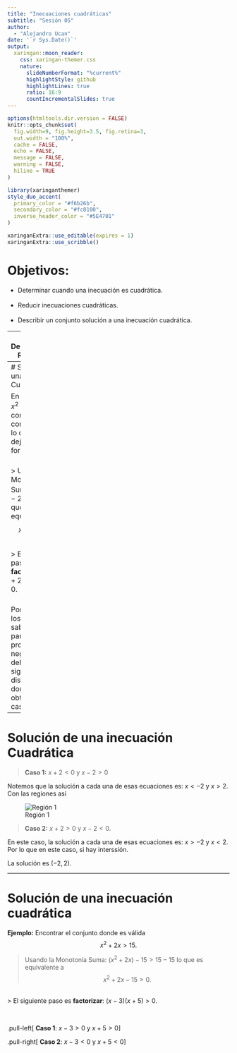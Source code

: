 ```yaml
---
title: "Inecuaciones cuadráticas"
subtitle: "Sesión 05"  
author: 
  - "Alejandro Ucan"
date: '`r Sys.Date()`'
output:
  xaringan::moon_reader:
    css: xaringan-themer.css
    nature:
      slideNumberFormat: "%current%"
      highlightStyle: github
      highlightLines: true
      ratio: 16:9
      countIncrementalSlides: true
---
```


```r
options(htmltools.dir.version = FALSE)
knitr::opts_chunk$set(
  fig.width=9, fig.height=3.5, fig.retina=3,
  out.width = "100%",
  cache = FALSE,
  echo = FALSE,
  message = FALSE, 
  warning = FALSE,
  hiline = TRUE
)
```

```r
library(xaringanthemer)
style_duo_accent(
  primary_color = "#f6b26b",
  secondary_color = "#fc8100",
  inverse_header_color = "#5E4701"
)
```

```r
xaringanExtra::use_editable(expires = 1)
xaringanExtra::use_scribble()
```
# Objetivos:

 * Determinar cuando una inecuación es cuadrática. <br/> <br/>
 * Reducir inecuaciones cuadráticas. <br/> <br/>
 * Describir un conjunto solución a una inecuación cuadrática.

---
# Desigualdades Racionales

Una __inecuación cuadrática__ es una desigualdad que involucre una expresión igual a un polinomio de grado dos.

__Por ejemplo:__ $x^2-2<2$ o $x^2+2x>15.$

> __Importante:__ Para este tipo de desigualdades es importante dejarlas hacia a una desigualdad con cero, es decir, $>0$ o $<0.$

---
# Solución de una inecuación Cuadrática

En el ejemplo $x^2-2<2,$ no comparamos con cero, por lo que hay que dejarla en la forma usual.
<br/><br/>

> Usando la Monotonía Suma: $(x^2-2)-2<2-2$ lo que es equivalente a $$x^2-4<0.$$ 

<br/>
> El siguiente paso es __factorizar__: $(x+2)(x-2)<0.$

<br/>
 Por la regla de los signos sabemos que para que un producto sea negativo debemos tener signos distintos. De donde obtenemos casos:

---
# Solución de una inecuación Cuadrática

> __Caso 1:__ $x+2<0$ y $x-2>0$

Notemos que la solución a cada una de esas ecuaciones es: $x<-2$ y $x>2.$ Con las regiones así

![Región 1](/Users/koyomi/Documents/GitHub/alejandro_ucan.github.io/static/slides/2022-04-CalculoDiferencial/AU-sesion-05/region1.jpg)

> __Caso 2:__ $x+2>0$ y $x-2<0.$ 

En este caso, la solución a cada una de esas ecuaciones es: $x>-2$ y $x<2.$ Por lo que en este caso, si hay interssión. 

La solución es $(-2,2).$

---
# Solución de una inecuación cuadrática

__Ejemplo:__ Encontrar el conjunto donde es válida $$x^2+2x>15.$$


> Usando la Monotonía Suma: $(x^2+2x)-15>15-15$ lo que es equivalente a $$x^2+2x-15>0.$$ 

<br/>
> El siguiente paso es __factorizar__: $(x-3)(x+5)>0.$

<br/>

.pull-left[ __Caso 1__: $x-3>0$ y $x+5>0$] 
 
.pull-right[ __Caso 2__: $x-3<0$ y $x+5<0$]